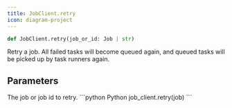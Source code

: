 ```yaml
---
title: JobClient.retry
icon: diagram-project
---
```


```python
def JobClient.retry(job_or_id: Job | str)
```

Retry a job. All failed tasks will become queued again, and queued tasks will be picked up by task runners again.

## Parameters

<ParamField path="job_or_id" type="Job | str">
  The job or job id to retry.
</ParamField>

<RequestExample>
```python Python
job_client.retry(job)
```
</RequestExample>
